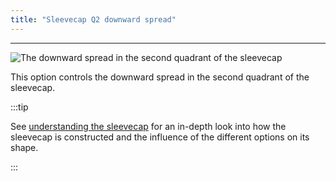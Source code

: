 ```yaml
---
title: "Sleevecap Q2 downward spread"
---
```


***

![The downward spread in the second quadrant of the sleevecap](./sleevecapq2spread1.svg)

This option controls the downward spread in the second quadrant of the sleevecap.

:::tip


See [understanding the sleevecap](/docs/designs/brian/options#understanding-the-sleevecap) for an in-depth
look into how the sleevecap is constructed and the influence of the different options on its shape.

:::




